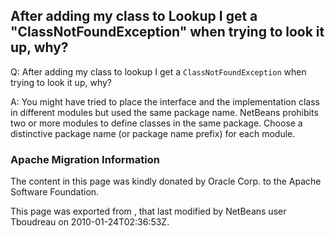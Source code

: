 <!--

    Licensed to the Apache Software Foundation (ASF) under one
    or more contributor license agreements.  See the NOTICE file
    distributed with this work for additional information
    regarding copyright ownership.  The ASF licenses this file
    to you under the Apache License, Version 2.0 (the
    "License"); you may not use this file except in compliance
    with the License.  You may obtain a copy of the License at

      http://www.apache.org/licenses/LICENSE-2.0

    Unless required by applicable law or agreed to in writing,
    software distributed under the License is distributed on an
    "AS IS" BASIS, WITHOUT WARRANTIES OR CONDITIONS OF ANY
    KIND, either express or implied.  See the License for the
    specific language governing permissions and limitations
    under the License.

-->

==After adding my class to Lookup I get a "ClassNotFoundException" when trying to look it up, why?==
Q: After adding my class to lookup I get a <tt>ClassNotFoundException</tt> when trying to look it up, why?

A: You might have tried to place the interface and the implementation class in different modules but used the same package name. NetBeans prohibits two or more modules to define classes in the same package. Choose a distinctive package name (or package name prefix) for each module.

===Apache Migration Information===

The content in this page was kindly donated by Oracle Corp. to the
Apache Software Foundation.

This page was exported from , 
that last modified by NetBeans user Tboudreau 
on 2010-01-24T02:36:53Z.

